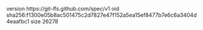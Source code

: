 version https://git-lfs.github.com/spec/v1
oid sha256:f1300e05b8ac501475c2d7827e47f152a5ea15ef8477b7e6c6a3404d4eaafbc1
size 26278
